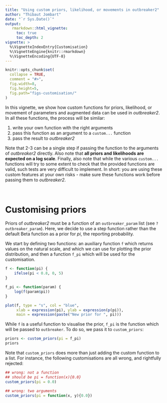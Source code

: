 ```yaml
---
title: "Using custom priors, likelihood, or movements in outbreaker2"
author: "Thibaut Jombart"
date: "`r Sys.Date()`"
output:
   rmarkdown::html_vignette:
     toc: true
     toc_depth: 2
vignette: >
  %\VignetteIndexEntry{Customisation}
  %\VignetteEngine{knitr::rmarkdown}
  %\VignetteEncoding{UTF-8}
---
```




```r
knitr::opts_chunk$set(
  collapse = TRUE,
  comment = "#>", 
  fig.width=8, 
  fig.height=5, 
  fig.path="figs-customisation/"
)
```


In this vignette, we show how custom functions for priors, likelihood, or
movement of parameters and augmented data can be used in *outbreaker2*. In all
these functions, the process will be similar:

1. write your own function with the right arguments
2. pass this function as an argument to a `custom...` function
3. pass the result to *outbreaker2*

Note that 2-3 can be a single step if passing the function to the arguments of
*outbreaker2* directly. Also note that **all priors and likelihoods are expected
on a log scale**. Finally, also note that while the various `custom...`
functions will try to some extent to check that the provided functions are
valid, such tests are very difficult to implement. In short: you are using these
custom features at your own risks - make sure these functions work before
passing them to *outbreaker2*.




<br>

# Customising priors

Priors of *outbreaker2* must be a function of an `outbreaker_param` list (see
`?outbreaker_param`). Here, we decide to use a step function rather than the
default Beta function as a prior for *pi*, the reporting probability.


We start by defining two functions: an auxiliary function `f` which returns
values on the natural scale, and which we can use for plotting the prior
distribution, and then a function `f_pi` which will be used for the
customisation.

```r
f <- function(pi) {
    ifelse(pi < 0.8, 0, 5)
}

f_pi <- function(param) { 
    log(f(param$pi))
}

plot(f, type = "s", col = "blue", 
     xlab = expression(pi), ylab = expression(p(pi)), 
     main = expression(paste("New prior for ", pi)))

```


While `f` is a useful function to visualise the prior, `f_pi` is the function
which will be passed to `outbreaker`. To do so, we pass it to `custom_priors`:

```r

priors <- custom_priors(pi = f_pi)
priors

```

Note that `custom_priors` does more than just adding the custom function to a
list. For instance, the following customisations are all wrong, and rightfully
rejected:

```r

## wrong: not a function
## should be pi = function(x){0.0}
custom_priors(pi = 0.0)

## wrong: two arguments
custom_priors(pi = function(x, y){0.0})

```



